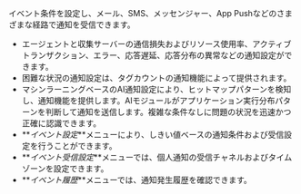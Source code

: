 イベント条件を設定し、メール、SMS、メッセンジャー、App Pushなどのさまざまな経路で通知を受信できます。

- エージェントと収集サーバーの通信損失およびリソース使用率、アクティブトランザクション、エラー、応答遅延、応答分布の異常などの通知設定ができます。
- 困難な状況の通知設定は、タグカウントの通知機能によって提供されます。
- マシンラーニングベースのAI通知設定により、ヒットマップパターンを検知し、通知機能を提供します。AIモジュールがアプリケーション実行分布パターンを判断して通知を送信します。複雑な条件なしに問題の状況を迅速かつ正確に認識できます。
- **_イベント設定_**メニューにより、しきい値ベースの通知条件および受信設定を行うことができます。
- **_イベント受信設定_**メニューでは、個人通知の受信チャネルおよびタイムゾーンを設定できます。
- **_イベント履歴_**メニューでは、通知発生履歴を確認できます。

